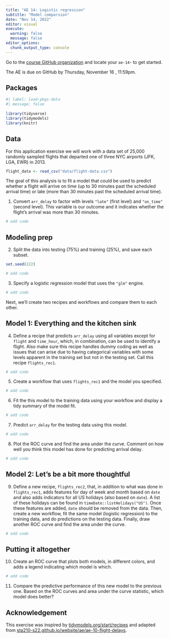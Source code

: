 ```yaml
---
title: "AE 14: Logistic regression"
subtitle: "Model comparsion"
date: "Nov 14, 2022"
editor: visual
execute: 
  warning: false
  message: false
editor_options: 
  chunk_output_type: console
---
```


::: callout-important
Go to the [course GitHub organization](https://github.com/sta210-fa22) and locate your `ae-14`- to get started.

The AE is due on GitHub by Thursday, November 16 , 11:59pm.
:::

## Packages

```r
#| label: load-pkgs-data
#| message: false
 
library(tidyverse)
library(tidymodels)
library(knitr)
```

## Data

For this application exercise we will work with a data set of 25,000 randomly sampled flights that departed one of three NYC airports (JFK, LGA, EWR) in 2013.

```r
flight_data <- read_csv("data/flight-data.csv")
```

The goal of this analysis is to fit a model that could be used to predict whether a flight will arrive on time (up to 30 minutes past the scheduled arrival time) or late (more than 30 minutes past the scheduled arrival time).

1.  Convert `arr_delay` to factor with levels `"late"` (first level) and `"on_time"` (second level). This variable is our outcome and it indicates whether the flight's arrival was more than 30 minutes.

```r
# add code
```

## Modeling prep

2.  Split the data into testing (75%) and training (25%), and save each subset.

```r
set.seed(222)

# add code
```

3.  Specify a logistic regression model that uses the `"glm"` engine.

```r
# add code
```

Next, we'll create two recipes and workflows and compare them to each other.

## Model 1: Everything and the kitchen sink

4.  Define a recipe that predicts `arr_delay` using all variables except for `flight` and `time_hour`, which, in combination, can be used to identify a flight. Also make sure this recipe handles dummy coding as well as issues that can arise due to having categorical variables with some levels apparent in the training set but not in the testing set. Call this recipe `flights_rec1`.

```r
# add code
```

5.  Create a workflow that uses `flights_rec1` and the model you specified.

```r
# add code
```

6.  Fit the this model to the training data using your workflow and display a tidy summary of the model fit.

```r
# add code
```

7.  Predict `arr_delay` for the testing data using this model.

```r
# add code
```

8.  Plot the ROC curve and find the area under the curve. Comment on how well you think this model has done for predicting arrival delay.

```r
# add code
```

## Model 2: Let's be a bit more thoughtful

9.  Define a new recipe, `flights_rec2`, that, in addition to what was done in `flights_rec1`, adds features for day of week and month based on `date` and also adds indicators for all US holidays (also based on `date`). A list of these holidays can be found in `timeDate::listHolidays("US")`. Once these features are added, `date` should be removed from the data. Then, create a new workflow, fit the same model (logistic regression) to the training data, and do predictions on the testing data. Finally, draw another ROC curve and find the area under the curve.

```r
# add code
```

## Putting it altogether

10. Create an ROC curve that plots both models, in different colors, and adds a legend indicating which model is which.

```r
# add code
```

11. Compare the predictive performance of this new model to the previous one. Based on the ROC curves and area under the curve statistic, which model does better?

## Acknowledgement

This exercise was inspired by [tidymodels.org/start/recipes](https://www.tidymodels.org/start/recipes/){.uri} and adapted from [sta210-s22.github.io/website/ae/ae-10-flight-delays](https://sta210-s22.github.io/website/ae/ae-10-flight-delays).
